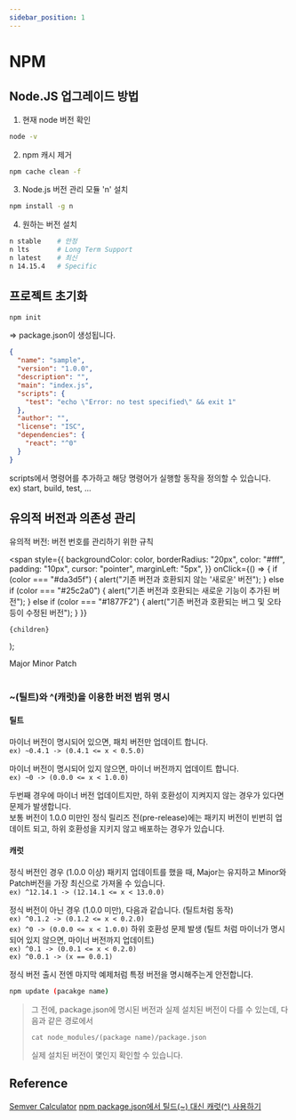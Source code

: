 ```yaml
---
sidebar_position: 1
---
```


# NPM

## Node.JS 업그레이드 방법

1. 현재 node 버전 확인

```bash
node -v
```

2. npm 캐시 제거

```bash
npm cache clean -f
```

3. Node.js 버전 관리 모듈 'n' 설치

```bash
npm install -g n
```

4. 원하는 버전 설치

```bash
n stable    # 안정
n lts       # Long Term Support
n latest    # 최신
n 14.15.4   # Specific
```

## 프로젝트 초기화

```bash
npm init
```

=> package.json이 생성됩니다.

```json
{
  "name": "sample",
  "version": "1.0.0",
  "description": "",
  "main": "index.js",
  "scripts": {
    "test": "echo \"Error: no test specified\" && exit 1"
  },
  "author": "",
  "license": "ISC",
  "dependencies": {
    "react": "^0"
  }
}
```

scripts에서 명령어를 추가하고 해당 명령어가 실행할 동작을 정의할 수 있습니다.  
ex) start, build, test, ...

## 유의적 버전과 의존성 관리

유의적 버전: 버전 번호를 관리하기 위한 규칙

  <span
    style={{
      backgroundColor: color,
      borderRadius: "20px",
      color: "#fff",
      padding: "10px",
      cursor: "pointer",
      marginLeft: "5px",
    }}
    onClick={() => {
      if (color === "#da3d5f") {
        alert("기존 버전과 호환되지 않는 '새로운' 버전");
      } else if (color === "#25c2a0") {
        alert("기존 버전과 호환되는 새로운 기능이 추가된 버전");
      } else if (color === "#1877F2") {
        alert("기존 버전과 호환되는 버그 및 오타 등이 수정된 버전");
      }
    }}
  >
    {children}
  </span>
);

<Highlight color="#da3d5f">Major</Highlight>
<Highlight color="#25c2a0">Minor</Highlight>
<Highlight color="#1877F2">Patch</Highlight>
<br />
<br />

### ~(틸트)와 ^(캐럿)을 이용한 버전 범위 명시

#### **틸트**

마이너 버전이 명시되어 있으면, 패치 버전만 업데이트 합니다.  
`ex) ~0.4.1 -> (0.4.1 <= x < 0.5.0)`

마이너 버전이 명시되어 있지 않으면, 마이너 버전까지 업데이트 합니다.  
`ex) ~0 -> (0.0.0 <= x < 1.0.0)`

두번째 경우에 마이너 버전 업데이트지만, 하위 호환성이 지켜지지 않는 경우가 있다면 문제가 발생합니다.  
보통 버전이 1.0.0 미만인 정식 릴리즈 전(pre-release)에는 패키지 버전이 빈번히 업데이트 되고, 하위 호환성을 지키지 않고 배포하는 경우가 있습니다.

#### **캐럿**

정식 버전인 경우 (1.0.0 이상) 패키지 업데이트를 했을 때, Major는 유지하고 Minor와 Patch버전을 가장 최신으로 가져올 수 있습니다.  
`ex) ^12.14.1 -> (12.14.1 <= x < 13.0.0)`

정식 버전이 아닌 경우 (1.0.0 미만), 다음과 같습니다. (틸트처럼 동작)  
`ex) ^0.1.2 -> (0.1.2 <= x < 0.2.0)`  
`ex) ^0 -> (0.0.0 <= x < 1.0.0)` 하위 호환성 문제 발생 (틸트 처럼 마이너가 명시되어 있지 않으면, 마이너 버전까지 업데이트)  
`ex) ^0.1 -> (0.0.1 <= x < 0.2.0)`  
`ex) ^0.0.1 -> (x == 0.0.1)`

정식 버전 출시 전엔 마지막 예제처럼 특정 버전을 명시해주는게 안전합니다.

```bash
npm update (pacakge name)
```

> 그 전에, package.json에 명시된 버전과 실제 설치된 버전이 다를 수 있는데, 다음과 같은 경로에서
>
> ```
> cat node_modules/(package name)/package.json
> ```
>
> 실제 설치된 버전이 몇인지 확인할 수 있습니다.

## Reference

[Semver Calculator](https://semver.npmjs.com/)
[npm package.json에서 틸드(~) 대신 캐럿(^) 사용하기](https://blog.outsider.ne.kr/1041)
